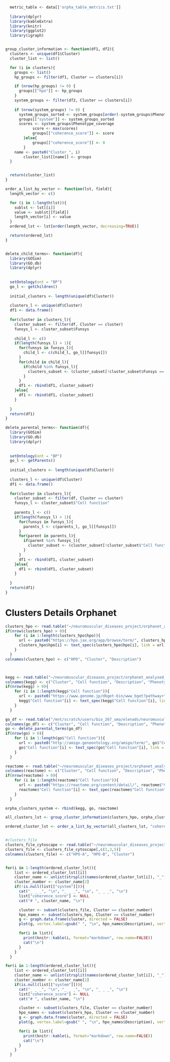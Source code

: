 ```r
  metric_table <- data[['orpha_table_metrics.txt']]
  
  library(dplyr)
  library(kableExtra)
  library(knitr)
  library(ggplot2)
  library(igraph)


group_cluster_information <- function(df1, df2){
  clusters <- unique(df1$Cluster)
  cluster_list <- list()

  for (i in clusters){
    groups <- list()
    hp_groups <- filter(df1, Cluster == clusters[i])

    if (nrow(hp_groups) != 0) {
      groups[["hpo"]] <- hp_groups
    }
    system_groups <- filter(df2, Cluster == clusters[i])
    
    if (nrow(system_groups) != 0) {
      system_groups_sorted <- system_groups[order(-system_groups$Phenotype_coverage),]
      groups[["system"]] <- system_groups_sorted
      scores <- system_groups$Phenotype_coverage
            score <- max(scores)
            groups[["coherence_score"]] <- score
        }else{
            groups[["coherence_score"]] <- 0
        }
    name <- paste0("Cluster_", i)
        cluster_list[[name]] <- groups 
  }


  return(cluster_list)
}

order_a_list_by_vector <- function(lst, field){
  length_vector <- c()

  for (i in 1:length(lst)){
    sublst <- lst[[i]]
    value <- sublst[[field]]
    length_vector[i] <- value
  } 
  ordered_lst <- lst[order(length_vector, decreasing=TRUE)] 

  return(ordered_lst)
}


delete_child_terms<- function(df){
  library(GOSim)
  library(GO.db)
  library(dplyr)
    
    
  setOntology(ont = "BP")
  go_l <- getChildren()
    
  initial_clusters <- length(unique(df$Cluster))
  
  clusters_l <- unique(df$Cluster)
  df1 <- data.frame()
  
  for(cluster in clusters_l){
    cluster_subset <- filter(df, Cluster == cluster)
    funsys_l <- cluster_subset$Funsys
    
    child_l <- c()
    if(length(funsys_l) > 1){
      for(funsys in funsys_l){
        child_l <- c(child_l, go_l[[funsys]])
      }
      for(child in child_l){
        if(child %in% funsys_l){
          clusters_subset <- (cluster_subset[!cluster_subset$Funsys == child, ])
        }
      }
      df1 <- rbind(df1, cluster_subset)
    }else{
      df1 <- rbind(df1, cluster_subset)
    }
    
  }
  return(df1)
}

delete_parental_terms<- function(df){
  library(GOSim)
  library(GO.db)
  library(dplyr)
    
    
  setOntology(ont = "BP")
  go_l <- getParents()
    
  initial_clusters <- length(unique(df$Cluster))
  
  clusters_l <- unique(df$Cluster)
  df1 <- data.frame()
  
  for(cluster in clusters_l){
    cluster_subset <- filter(df, Cluster == cluster)
    funsys_l <- cluster_subset$"Cell function"
    
    parents_l <- c()
    if(length(funsys_l) > 1){
      for(funsys in funsys_l){
        parents_l <- c(parents_l, go_l[[funsys]])
      }
      for(parent in parents_l){
        if(parent %in% funsys_l){
          cluster_subset <- (cluster_subset[!cluster_subset$"Cell function" == parent, ])
        }
      }
      df1 <- rbind(df1, cluster_subset)
    }else{
      df1 <- rbind(df1, cluster_subset)
    }
    
  }
  return(df1)
}


```

# Clusters Details Orphanet


```r


clusters_hpo <- read.table("~/neuromuscular_diseases_project/orphanet_analysed_networks/NMDS/clustering.R_0000/clusters_file_with_names", sep ="\t", quote="", stringsAsFactors = FALSE, header = TRUE)
if(nrow(clusters_hpo) > 0){
    for (i in 1:length(clusters_hpo$hpo)){
      url <- paste0("https://hpo.jax.org/app/browse/term/", clusters_hpo$hpo[i])
      clusters_hpo$hpo[i] <- text_spec(clusters_hpo$hpo[i], link = url)
    }
  }
colnames(clusters_hpo) <- c("HPO", "Cluster", "Description")



kegg <- read.table("~/neuromuscular_diseases_project/orphanet_analysed_networks/NMDS/clusters_single_funsys_merger.py_0000/clusters_with_70_coherence_systems_kegg_0.05", sep ="\t", quote="", stringsAsFactors = FALSE, header = FALSE)
colnames(kegg) <- c("Cluster", "Cell function", "Description", "Phenotype_coverage", "Genes")
if(nrow(kegg) > 0){
    for (i in 1:length(kegg$"Cell function")){
      url <- paste0("https://www.genome.jp/dbget-bin/www_bget?pathway+", kegg$"Cell function"[i])
      kegg$"Cell function"[i] <- text_spec(kegg$"Cell function"[i], link = url)
    }
  }

go_df <- read.table("/mnt/scratch/users/bio_267_uma/elenads/neuromuscular_diseases_project/orphanet_analysed_networks/NMDS/clusters_single_funsys_merger.py_0001/clusters_with_70_coherence_systems_go_0.05", sep ="\t", quote="", stringsAsFactors = FALSE, header = FALSE)
colnames(go_df) <- c("Cluster", "Cell function", "Description", "Phenotype_coverage", "Genes")
go <- delete_parental_terms(go_df)
if(nrow(go) > 0){  
    for (i in 1:length(go$"Cell function")){
      url <- paste0("http://amigo.geneontology.org/amigo/term/", go$"Cell function"[i])
      go$"Cell function"[i] <- text_spec(go$"Cell function"[i], link = url)
    }
  }

reactome <- read.table("~/neuromuscular_diseases_project/orphanet_analysed_networks/NMDS/clusters_single_funsys_merger.py_0002/clusters_with_70_coherence_systems_reactome_0.05", sep ="\t", quote="", stringsAsFactors = FALSE, header = FALSE)
colnames(reactome) <- c("Cluster", "Cell function", "Description", "Phenotype_coverage", "Genes")
if(nrow(reactome) > 0){  
    for (i in 1:length(reactome$"Cell function")){
      url <- paste0("https://reactome.org/content/detail/", reactome$"Cell function"[i])
      reactome$"Cell function"[i] <- text_spec(reactome$"Cell function"[i], link = url)
    }
  }

orpha_clusters_system <- rbind(kegg, go, reactome)

all_clusters_lst <- group_cluster_information(clusters_hpo, orpha_clusters_system)

ordered_cluster_lst <- order_a_list_by_vector(all_clusters_lst, "coherence_score")


#clusters_file
clusters_file_cytoscape <- read.table("~/neuromuscular_diseases_project/orphanet_analysed_networks/NMDS/clustering.R_0000/cytoscape_file", sep=" ", header=FALSE, quote="", stringsAsFactors = FALSE)
clusters_file <- clusters_file_cytoscape[,c(1,3,5)]
colnames(clusters_file) <- c("HPO-A", "HPO-B", "Cluster")


for(i in 1:length(ordered_cluster_lst)){
    list <- ordered_cluster_lst[[i]]
    cluster_name <- unlist(strsplit(names(ordered_cluster_lst[i]), "_"))
    cluster_number <- cluster_name[2]
    if(!is.null(list[["system"]])){
      cat("_ _ _", "\n", "_ _ _", "\n", "_ _ _", "\n")
      list["coherence_score"] <- NULL
      cat("# ", cluster_name, "\n")

      cluster <- subset(clusters_file, Cluster == cluster_number)
      hpo_names <- subset(clusters_hpo, Cluster == cluster_number)
      g <- graph.data.frame(cluster, directed = FALSE)
      plot(g, vertex.label=gsub(" ", "\n", hpo_names$Description), vertex.shape="none", vertex.label.cex=c(0.9), vertex.label.color="black")

      for(i in list){
        print(knitr::kable(i, format="markdown", row.name=FALSE))
        cat("\n")
      }
    }
  }

for(i in 1:length(ordered_cluster_lst)){
    list <- ordered_cluster_lst[[i]]
    cluster_name <- unlist(strsplit(names(ordered_cluster_lst[i]), "_"))
    cluster_number <- cluster_name[2]
    if(is.null(list[["system"]])){
      cat("_ _ _", "\n", "_ _ _", "\n", "_ _ _", "\n")
      list["coherence_score"] <- NULL
      cat("# ", cluster_name, "\n")

      cluster <- subset(clusters_file, Cluster == cluster_number)
      hpo_names <- subset(clusters_hpo, Cluster == cluster_number)
      g <- graph.data.frame(cluster, directed = FALSE)
      plot(g, vertex.label=gsub(" ", "\n", hpo_names$Description), vertex.shape="none", vertex.label.cex=c(0.9), vertex.label.color="black")

      for(i in list){
        print(knitr::kable(i, format="markdown", row.name=FALSE))
        cat("\n")
      }
    }
  }

```